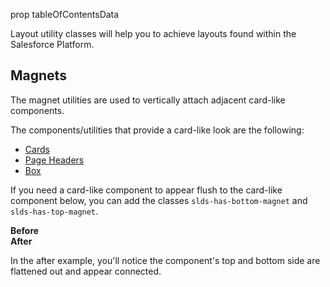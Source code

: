 prop tableOfContentsData

<div className="lead">
Layout utility classes will help you to achieve layouts found within the Salesforce Platform.
</div>

<TableOfContents data={tableOfContentsData} />

## Magnets

The magnet utilities are used to vertically attach adjacent card-like components.

The components/utilities that provide a card-like look are the following:

* [Cards](/components/cards/)
* [Page Headers](/components/page-headers)
* [Box](/utilities/box)

If you need a card-like component to appear flush to the card-like component below, you can add the classes  `slds-has-bottom-magnet` and `slds-has-top-magnet`.

<Example title="layout card">
<div className="slds-grid slds-grid_pull-padded slds-wrap">
  <div className="slds-col slds-size_1-of-1 slds-large-size_1-of-2 slds-p-horizontal_medium">
    <strong>Before</strong>
    <CodeView>
      <div>
        <Magnet />
        <Magnet />
      </div>
    </CodeView>
  </div>
  <div className="slds-col slds-size_1-of-1 slds-large-size_1-of-2 slds-p-horizontal_medium">
    <strong>After</strong>
    <CodeView>
      <div>
        <Magnet className="slds-has-bottom-magnet" />
        <Magnet className="slds-has-top-magnet" />
      </div>
    </CodeView>
  </div>
</div>
</Example>

In the after example, you'll notice the component's top and bottom side are flattened out and appear connected.
